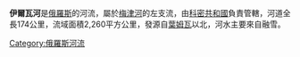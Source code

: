 '''伊爾瓦河'''是[[俄羅斯|俄羅斯]]的河流，屬於[[梅津河|梅津河]]的左支流，由[[科密共和國|科密共和國]]負責管轄，河道全長174公里，流域面積2,260平方公里，發源自[[葉姆瓦|葉姆瓦]]以北，河水主要來自融雪。

{{Russia-geo-stub}}
[[Category:俄羅斯河流|Category:俄羅斯河流]]
